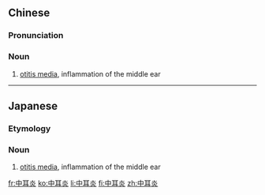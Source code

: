 ==Chinese==
{{zh-forms|type=21}}
{{wikipedia|lang=zh}}

===Pronunciation===
{{zh-pron
|m=zhōng'ěryán
|c=zung1 ji5 jim4
|mn=tiong-ní-iām
|cat=n
}}

===Noun===
{{zh-noun}}

# [[otitis media]], inflammation of the middle ear

{{zh-cat|Pathology}}

----

==Japanese==
{{ja-kanjitab|ちゅう|じ|えん|yomi=on}}

===Etymology===
{{suffix|中耳|炎|t1=middle ear|t2=-itis|lang=ja|sort=ちゅうじえん}}

===Noun===
{{ja-noun|ちゅうじえん}}

# {{lb|ja|pathology|sort=ちゅうじえん}} [[otitis media]], inflammation of the middle ear

[[fr:中耳炎]]
[[ko:中耳炎]]
[[li:中耳炎]]
[[fi:中耳炎]]
[[zh:中耳炎]]
